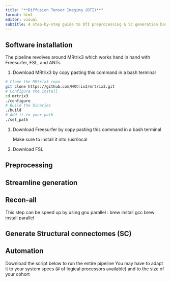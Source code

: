 ```yaml
---
title: "**Diffusion Tensor Imaging (DTI)**"
format: html
editor: visual
subtitle: A step-by-step guide to DTI preprocessing & SC generation based on MRtrix3
---
```


## Software installation

The pipeline revolves around MRtrix3 which works hand in hand with Freesurfer, FSL, and ANTs

1.  Download MRtrix3 by copy pasting this command in a bash terminal

```bash
# Clone the MRtrix3 repo
git clone https://github.com/MRtrix3/mrtrix3.git
# Configure the install
cd mrtrix3
./configure
# Build the binaries
./build
# Add it to your path
./set_path
```

1.  Download Freesurfer by copy pasting this command in a bash terminal

    Make sure to install it into /usr/local

2.  Download FSL

## Preprocessing

## Streamline generation

## Recon-all

This step can be speed up by using gnu parallel : brew install gcc brew install parallel

## Generate Structural connectomes (SC)

## Automation

Download the script below to run the entire pipeline You may have to adapt it to your system specs (# of logical processors available) and to the size of your cohort
